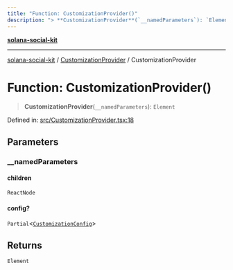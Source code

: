 ```yaml
---
title: "Function: CustomizationProvider()"
description: "> **CustomizationProvider**(`__namedParameters`): `Element`"
---
```


[**solana-social-kit**](../../README.mdx)

***

[solana-social-kit](../../README.mdx) / [CustomizationProvider](../README.mdx) / CustomizationProvider

# Function: CustomizationProvider()

> **CustomizationProvider**(`__namedParameters`): `Element`

Defined in: [src/CustomizationProvider.tsx:18](https://github.com/SendArcade/solana-social-starter/blob/03568260ca96ed63f77049843c721de1cb011893/src/CustomizationProvider.tsx#L18)

## Parameters

### \_\_namedParameters

#### children

`ReactNode`

#### config?

`Partial`\<[`CustomizationConfig`](../../config/interfaces/CustomizationConfig.mdx)\>

## Returns

`Element`
